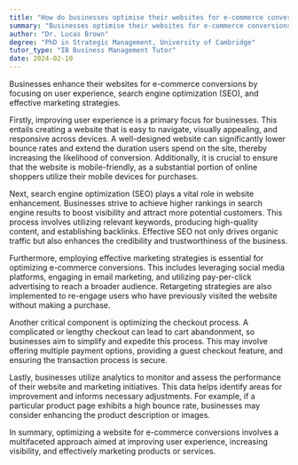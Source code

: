 ```yaml
---
title: "How do businesses optimise their websites for e-commerce conversions?"
summary: "Businesses optimise their websites for e-commerce conversions by improving user experience, SEO, and implementing effective marketing strategies."
author: "Dr. Lucas Brown"
degree: "PhD in Strategic Management, University of Cambridge"
tutor_type: "IB Business Management Tutor"
date: 2024-02-10
---
```


Businesses enhance their websites for e-commerce conversions by focusing on user experience, search engine optimization (SEO), and effective marketing strategies.

Firstly, improving user experience is a primary focus for businesses. This entails creating a website that is easy to navigate, visually appealing, and responsive across devices. A well-designed website can significantly lower bounce rates and extend the duration users spend on the site, thereby increasing the likelihood of conversion. Additionally, it is crucial to ensure that the website is mobile-friendly, as a substantial portion of online shoppers utilize their mobile devices for purchases.

Next, search engine optimization (SEO) plays a vital role in website enhancement. Businesses strive to achieve higher rankings in search engine results to boost visibility and attract more potential customers. This process involves utilizing relevant keywords, producing high-quality content, and establishing backlinks. Effective SEO not only drives organic traffic but also enhances the credibility and trustworthiness of the business.

Furthermore, employing effective marketing strategies is essential for optimizing e-commerce conversions. This includes leveraging social media platforms, engaging in email marketing, and utilizing pay-per-click advertising to reach a broader audience. Retargeting strategies are also implemented to re-engage users who have previously visited the website without making a purchase.

Another critical component is optimizing the checkout process. A complicated or lengthy checkout can lead to cart abandonment, so businesses aim to simplify and expedite this process. This may involve offering multiple payment options, providing a guest checkout feature, and ensuring the transaction process is secure.

Lastly, businesses utilize analytics to monitor and assess the performance of their website and marketing initiatives. This data helps identify areas for improvement and informs necessary adjustments. For example, if a particular product page exhibits a high bounce rate, businesses may consider enhancing the product description or images.

In summary, optimizing a website for e-commerce conversions involves a multifaceted approach aimed at improving user experience, increasing visibility, and effectively marketing products or services.
    